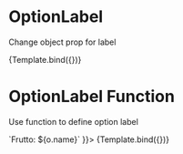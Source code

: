 


<Meta title="Components/RadioGroup/OptionLabel" component={VvRadioGroup} />

# OptionLabel

Change object prop for label

<Canvas>
	<Story
		name="OptionsLabel - string"
		args={{
			name: 'options-label-string',
			options: [
				{ value: 1, name: 'Mela' },
				{ value: 2, name: 'Pera' },
				{ value: 3, name: 'Banana' }
			],
			optionLabel: 'name'
		}}>
		{Template.bind({})}
	</Story>
</Canvas>

# OptionLabel Function

Use function to define option label

<Canvas>
	<Story
		name="OptionsLabel - function"
		args={{
			name: 'vv-group-options-label-function',
			options: [
				{ value: 1, name: 'Mela' },
				{ value: 2, name: 'Pera' },
				{ value: 3, name: 'Banana' }
			],
			optionLabel: (o) => `Frutto: ${o.name}`
		}}>
		{Template.bind({})}
	</Story>
</Canvas>
